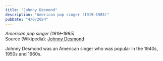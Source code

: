 ```yaml
---
title: "Johnny Desmond"
description: "American pop singer (1919–1985)"
pubDate: "4/6/2024"
---
```


*American pop singer (1919–1985)*  
Source (Wikipedia): [Johnny Desmond][1]

Johnny Desmond was an American singer who was popular in the 1940s, 1950s and 1960s.

[1]: https://en.wikipedia.org/wiki/Johnny_Desmond
